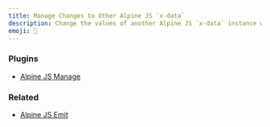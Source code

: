 ```yaml
---
title: Manage Changes to Other Alpine JS `x-data`
description: Change the values of another Alpine JS `x-data` instance with a magic method.
emoji: 📣
---
```


### Plugins

- [Alpine JS Manage](https://github.com/markmead/alpinejs-manage)

### Related

- [Alpine JS Emit](/components/emit)

<Preview componentId="manage" />
